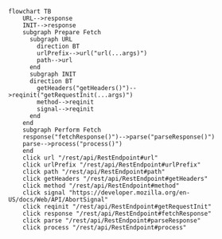 
```mermaid
flowchart TB
    URL-->response
    INIT-->response
    subgraph Prepare Fetch
      subgraph URL
        direction BT
        urlPrefix-->url("url(...args)")
        path-->url
      end
      subgraph INIT
      direction BT
        getHeaders("getHeaders()")-->reqinit("getRequestInit(...args)")
        method-->reqinit
        signal-->reqinit
      end
    end
    subgraph Perform Fetch
    response("fetchResponse()")-->parse("parseResponse()")
    parse-->process("process()")
    end
    click url "/rest/api/RestEndpoint#url"
    click urlPrefix "/rest/api/RestEndpoint#urlPrefix"
    click path "/rest/api/RestEndpoint#path"
    click getHeaders "/rest/api/RestEndpoint#getHeaders"
    click method "/rest/api/RestEndpoint#method"
    click signal "https://developer.mozilla.org/en-US/docs/Web/API/AbortSignal"
    click reqinit "/rest/api/RestEndpoint#getRequestInit"
    click response "/rest/api/RestEndpoint#fetchResponse"
    click parse "/rest/api/RestEndpoint#parseResponse"
    click process "/rest/api/RestEndpoint#process"
```

